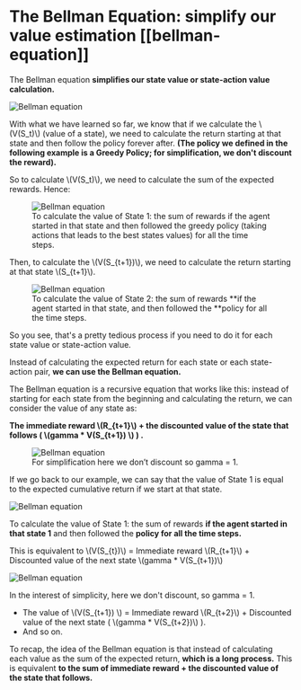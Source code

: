 # The Bellman Equation: simplify our value estimation [[bellman-equation]]

The Bellman equation **simplifies our state value or state-action value calculation.**


<img src="https://huggingface.co/datasets/huggingface-deep-rl-course/course-images/resolve/main/en/unit3/bellman.jpg" alt="Bellman equation"/>

With what we have learned so far, we know that if we calculate the \\(V(S_t)\\) (value of a state), we need to calculate the return starting at that state and then follow the policy forever after. **(The policy we defined in the following example is a Greedy Policy; for simplification, we don't discount the reward).**

So to calculate \\(V(S_t)\\), we need to calculate the sum of the expected rewards. Hence:

<figure>
  <img src="https://huggingface.co/datasets/huggingface-deep-rl-course/course-images/resolve/main/en/unit3/bellman2.jpg" alt="Bellman equation"/>
  <figcaption>To calculate the value of State 1: the sum of rewards if the agent started in that state and then followed the greedy policy (taking actions that leads to the best states values) for all the time steps.</figcaption>
</figure>

Then, to calculate the \\(V(S_{t+1})\\), we need to calculate the return starting at that state \\(S_{t+1}\\).

<figure>
  <img src="https://huggingface.co/datasets/huggingface-deep-rl-course/course-images/resolve/main/en/unit3/bellman3.jpg" alt="Bellman equation"/>
  <figcaption>To calculate the value of State 2: the sum of rewards **if the agent started in that state, and then followed the **policy for all the time steps.</figcaption>
</figure>

So you see, that's a pretty tedious process if you need to do it for each state value or state-action value.

Instead of calculating the expected return for each state or each state-action pair, **we can use the Bellman equation.**

The Bellman equation is a recursive equation that works like this: instead of starting for each state from the beginning and calculating the return, we can consider the value of any state as:

**The immediate reward  \\(R_{t+1}\\)  + the discounted value of the state that follows ( \\(gamma * V(S_{t+1}) \\) ) .**

<figure>
  <img src="https://huggingface.co/datasets/huggingface-deep-rl-course/course-images/resolve/main/en/unit3/bellman4.jpg" alt="Bellman equation"/>
  <figcaption>For simplification here we don’t discount so gamma = 1.</figcaption>
</figure>


If we go back to our example, we can say that the value of State 1 is equal to the expected cumulative return if we start at that state.

<img src="https://huggingface.co/datasets/huggingface-deep-rl-course/course-images/resolve/main/en/unit3/bellman2.jpg" alt="Bellman equation"/>


To calculate the value of State 1: the sum of rewards **if the agent started in that state 1** and then followed the **policy for all the time steps.**

This is equivalent to  \\(V(S_{t})\\)  = Immediate reward  \\(R_{t+1}\\)  + Discounted value of the next state  \\(gamma * V(S_{t+1})\\)

<img src="https://huggingface.co/datasets/huggingface-deep-rl-course/course-images/resolve/main/en/unit3/bellman6.jpg" alt="Bellman equation"/>


In the interest of simplicity, here we don't discount, so gamma = 1.

- The value of  \\(V(S_{t+1}) \\)  = Immediate reward  \\(R_{t+2}\\)  + Discounted value of the next state ( \\(gamma * V(S_{t+2})\\) ).
- And so on.

To recap, the idea of the Bellman equation is that instead of calculating each value as the sum of the expected return, **which is a long process.** This is equivalent **to the sum of immediate reward + the discounted value of the state that follows.**
